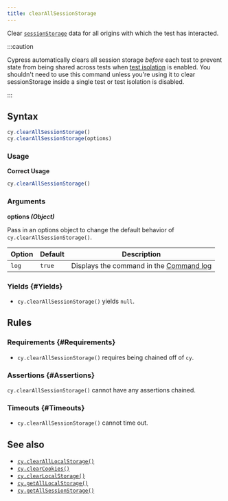 ```yaml
---
title: clearAllSessionStorage
---
```


Clear
[`sessionStorage`](https://developer.mozilla.org/en-US/docs/Web/API/Window/sessionStorage)
data for all origins with which the test has interacted.

:::caution

Cypress automatically clears all session storage _before_ each test to prevent
state from being shared across tests when
[test isolation](/app/core-concepts/writing-and-organizing-tests#Test-Isolation)
is enabled. You shouldn't need to use this command unless you're using it to
clear sessionStorage inside a single test or test isolation is disabled.

:::

## Syntax

```javascript
cy.clearAllSessionStorage()
cy.clearAllSessionStorage(options)
```

### Usage

<Icon name="check-circle" color="green" /> **Correct Usage**

```javascript
cy.clearAllSessionStorage()
```

### Arguments

<Icon name="angle-right" /> **options _(Object)_**

Pass in an options object to change the default behavior of
`cy.clearAllSessionStorage()`.

| Option | Default | Description                                                                         |
| ------ | ------- | ----------------------------------------------------------------------------------- |
| `log`  | `true`  | Displays the command in the [Command log](/app/core-concepts/open-mode#Command-Log) |

### Yields [<Icon name="question-circle"/>](/app/core-concepts/introduction-to-cypress#Subject-Management) {#Yields}

- `cy.clearAllSessionStorage()` yields `null`.

## Rules

### Requirements [<Icon name="question-circle"/>](/app/core-concepts/introduction-to-cypress#Chains-of-Commands) {#Requirements}

- `cy.clearAllSessionStorage()` requires being chained off of `cy`.

### Assertions [<Icon name="question-circle"/>](/app/core-concepts/introduction-to-cypress#Assertions) {#Assertions}

`cy.clearAllSessionStorage()` cannot have any assertions chained.

### Timeouts [<Icon name="question-circle"/>](/app/core-concepts/introduction-to-cypress#Timeouts) {#Timeouts}

- `cy.clearAllSessionStorage()` cannot time out.

## See also

- [`cy.clearAllLocalStorage()`](/api/commands/clearalllocalstorage)
- [`cy.clearCookies()`](/api/commands/clearcookies)
- [`cy.clearLocalStorage()`](/api/commands/clearlocalstorage)
- [`cy.getAllLocalStorage()`](/api/commands/getalllocalstorage)
- [`cy.getAllSessionStorage()`](/api/commands/getallsessionstorage)
